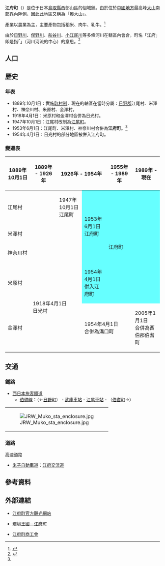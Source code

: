 {{日本町村
| 自治體名=江府
| 町村=町
| 圖像 = [[File:Matanogawa-1686-r1.JPG|240px]]
| 圖像說明=[[俁野川大壩|俁野川大壩]]
| 町村章=[[File:Emblem_of_Kōfu,_Tottori.svg|100px]]
| 日文原名=江府町
| 平假名=こうふちょう
| 羅馬字拼音=Kōfu-chō
| 都道府縣=鳥取縣
| 支廳=
| 郡=日野郡
| 編號=31403-0
| 面積=126.66
| 邊界未定=
人口=3,440
| 統計時間=2011年12月31日 
| 自治體=[[日野町_(鳥取縣)|日野町]]、[[伯耆町|伯耆町]]、[[大山町|大山町]]、[[琴浦町|琴浦町]]、[[倉吉市|倉吉市]]<br>'''[[岡山縣|岡山縣]]'''：[[真庭市|真庭市]]、[[新庄村_(日本)|新-{庄}-村]]
| 樹=[[山毛櫸|山毛櫸]]
| 花=[[溪蓀|溪蓀]]
| 鳥=
| 其他象徵物=
| 其他象徵=
| 首長=竹內敏朗
| 卸任日期=2012年7月31日
| 議員數=10
| 郵遞區號=689-4401
| 所在地=日野郡江府町江尾475<br>[[File:Kofu_town_office.jpg|210px]]
| 電話號碼=859-75-2211
| 外部連結=http://www.town-kofu.jp/
| 經度=
| 緯度=
| 地圖=[[File:Kofu_in_Tottori_Prefecture_Ja.svg|250px]]
| 註記=人口：[http://www.town-kofu.jp/p/2/1/4/13/5/ 江府町官方網頁]
}}
'''江府町'''（{{jpn|j=江府町|hg=こうふちょう|rm=Kōfu chō|f=y}}）是位于日本[[鳥取縣|鳥取縣]]西部山區的個城鎮。由於位於[[中國地方|中國地方]]最高峰[[大山_(鳥取縣)|大山]]南部靠內陸側，因此此地區又稱為「奧大山」。

產業以農業為主，主要產物包括稻米、肉牛、乳牛。<ref>{{cite web| title=町のデータ| url=http://www.town-kofu.jp/p/2/3/2/| publisher=江府町公所| accessdate=2012-01-26| language=ja| date=2011-11-22| archive-date=2016-03-04| archive-url=https://web.archive.org/web/20160304205010/http://town-kofu.jp/p/2/3/2| dead-url=no}}</ref> 

由於[[日野川|日野川]]、[[俣野川|俣野川]]、[[船谷川|船谷川]]、[[小江尾川|小江尾川]]等多條河川在轄區內會合，町名「江府」即是指｢{{lang|ja|河川が合流し府となす}}｣（河川河流的中心）的意思。<ref name="brief">{{cite web| title=鳥取県江府町の概要| url=http://www.town-kofu.jp/p/2/3/5/| publisher=江府町公所| accessdate=2012-01-26| language=ja| archive-date=2016-03-19| archive-url=https://web.archive.org/web/20160319214424/http://town-kofu.jp/p/2/3/5| dead-url=no}}</ref>

== 人口 ==

{{日本人口統計| location=Kofu, Tottori}}

==歷史==
===年表===
* 1889年10月1日：實施[[町村制|町村制]]，現在的轄區在當時分屬：[[日野郡|日野郡]]江尾村、米澤村、神奈川村、米原村、金澤村。
* 1918年4月1日：米原村和金澤村合併為日光村。
* 1947年10月1日：江尾村改制為[[江尾町|江尾町]]。
* 1953年6月1日：江尾町、米澤村、神奈川村合併為'''江府町'''。<ref name="brief"/>
* 1954年4月1日：日光村的部分地區被併入江府町。

===變遷表===
{| class="wikitable" style="font-size:x-small"
! 1889年10月1日
! 1889年 - 1926年
! colspan=2 | 1926年 - 1954年
! 1955年 - 1989年
! 1989年 - 現在
! 現在
|-
| colspan=2 | 江尾村
| 1947年10月1日<br />江尾町
| rowspan=3 style="background-color:#6ff;" | 1953年6月1日<br />江府町
| rowspan=4 colspan=3 style="background-color:#6ff;" | 江府町
|-
| colspan=3 | 米澤村
|-
| colspan=3 | 神奈川村
|-
| 米原村
| rowspan=2 colspan=2 | 1918年4月1日<br />日光村
| style="background-color:#6ff;" | 1954年4月1日<br />併入江府町
|-
| 金澤村
| colspan=2 | 1954年4月1日<br />合併為溝口町
| colspan=2 | 2005年1月1日<br />合併為西伯郡伯耆町
|}

==交通==
===鐵路===
* [[西日本旅客鐵道|西日本旅客鐵道]]
** [[伯備線|伯備線]]：（←[[日野町_(鳥取縣)|日野町]]） - [[武庫車站|武庫車站]] - [[江尾車站|江尾車站]] - （[[伯耆町|伯耆町]]→）

{| border=0
|-
| [[File:JRW_Muko_sta_enclosure.jpg|thumb]]
|}

===道路===
; 高速道路
* [[米子自動車道|米子自動車道]]：[[江府交流道|江府交流道]]

== 參考資料 ==
{{Reflist}}

==外部連結==
{{commonscat|Kofu, Tottori}}
* {{Ja}} [http://www.town-kofu.jp/kanko/ 江府町官方觀光網站] {{Wayback|url=http://www.town-kofu.jp/kanko/ |date=20210127074121 }}
* {{Ja}} [http://www.kankyo-okoku.jp/kofu/ 環境王國－江府町] {{Wayback|url=http://www.kankyo-okoku.jp/kofu/ |date=20170310134123 }}
* {{Ja}} [https://web.archive.org/web/20111024195246/http://www.okudaisen.net/ 江府町商工會]

{{鳥取縣}}{{Authority control}}